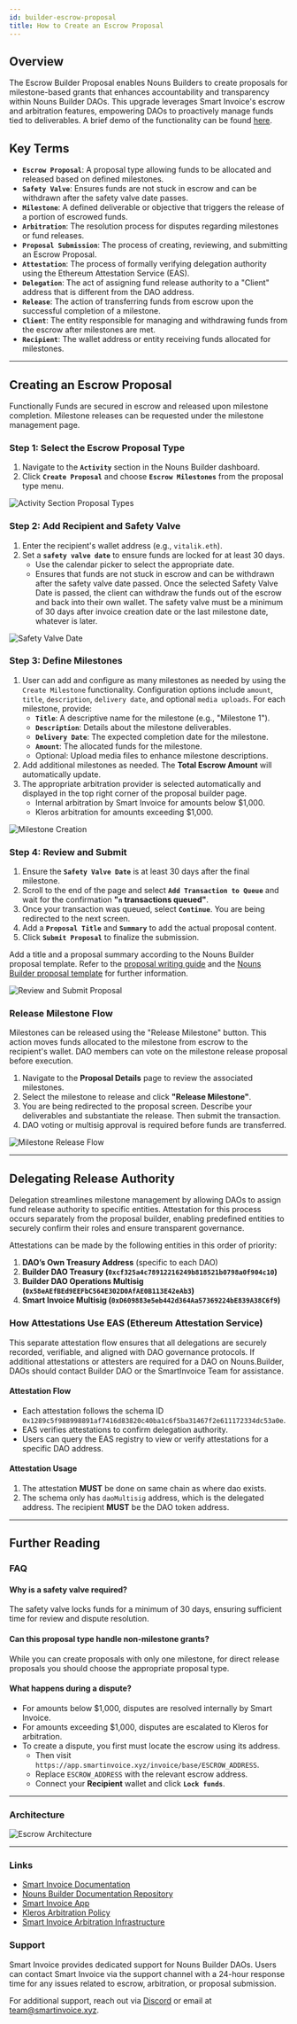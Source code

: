 ```yaml
---
id: builder-escrow-proposal
title: How to Create an Escrow Proposal
---
```


## Overview

The Escrow Builder Proposal enables Nouns Builders to create proposals for milestone-based grants that enhances accountability and transparency within Nouns Builder DAOs. This upgrade leverages Smart Invoice's escrow and arbitration features, empowering DAOs to proactively manage funds tied to deliverables. A brief demo of the functionality can be found [here](https://www.loom.com/share/d1a42ab110b94c7e8df8ec6452dd3669?sid=b4b5399f-f706-4b1a-8b80-097cab658769).

## Key Terms

- **`Escrow Proposal`**: A proposal type allowing funds to be allocated and released based on defined milestones.
- **`Safety Valve`**: Ensures funds are not stuck in escrow and can be withdrawn after the safety valve date passes.
- **`Milestone`**: A defined deliverable or objective that triggers the release of a portion of escrowed funds.
- **`Arbitration`**: The resolution process for disputes regarding milestones or fund releases.
- **`Proposal Submission`**: The process of creating, reviewing, and submitting an Escrow Proposal.
- **`Attestation`**: The process of formally verifying delegation authority using the Ethereum Attestation Service (EAS).
- **`Delegation`**: The act of assigning fund release authority to a "Client" address that is different from the DAO address.
- **`Release`**: The action of transferring funds from escrow upon the successful completion of a milestone.
- **`Client`**: The entity responsible for managing and withdrawing funds from the escrow after milestones are met.
- **`Recipient`**: The wallet address or entity receiving funds allocated for milestones.

---

## Creating an Escrow Proposal

Functionally Funds are secured in escrow and released upon milestone completion. Milestone releases can be requested under the milestone management page.

### Step 1: Select the Escrow Proposal Type

1. Navigate to the **`Activity`** section in the Nouns Builder dashboard.
2. Click **`Create Proposal`** and choose **`Escrow Milestones`** from the proposal type menu.

![Activity Section Proposal Types](./public/guides/escrowGuide/escrow_milestones.png)

### Step 2: Add Recipient and Safety Valve

1. Enter the recipient's wallet address (e.g., `vitalik.eth`).
2. Set a **`safety valve date`** to ensure funds are locked for at least 30 days.
   - Use the calendar picker to select the appropriate date.
   - Ensures that funds are not stuck in escrow and can be withdrawn after the safety valve date passed. Once the selected Safety Valve Date is passed, the client can withdraw the funds out of the escrow and back into their own wallet. The safety valve must be a minimum of 30 days after invoice creation date or the last milestone date, whatever is later.

![Safety Valve Date](./public/guides/escrowGuide/safety_valve.png)

### Step 3: Define Milestones

1. User can add and configure as many milestones as needed by using the `Create Milestone` functionality. Configuration options include `amount`, `title`, `description`, `delivery date`, and optional `media uploads`. For each milestone, provide:
   - **`Title`**: A descriptive name for the milestone (e.g., "Milestone 1").
   - **`Description`**: Details about the milestone deliverables.
   - **`Delivery Date`**: The expected completion date for the milestone.
   - **`Amount`**: The allocated funds for the milestone.
   - Optional: Upload media files to enhance milestone descriptions.
2. Add additional milestones as needed. The **Total Escrow Amount** will automatically update.
3. The appropriate arbitration provider is selected automatically and displayed in the top right corner of the proposal builder page.
   - Internal arbitration by Smart Invoice for amounts below $1,000.
   - Kleros arbitration for amounts exceeding $1,000.

![Milestone Creation](./public/guides/escrowGuide/milestone_creation.gif)

### Step 4: Review and Submit

1. Ensure the **`Safety Valve Date`** is at least 30 days after the final milestone.
2. Scroll to the end of the page and select **`Add Transaction to Queue`** and wait for the confirmation **"`n` transactions queued"**.
3. Once your transaction was queued, select **`Continue`**. You are being redirected to the next screen.
4. Add a **`Proposal Title`** and **`Summary`** to add the actual proposal content.
3. Click **`Submit Proposal`** to finalize the submission.

Add a title and a proposal summary according to the Nouns Builder proposal template. Refer to the [proposal writing guide](https://paragraph.xyz/@nounishprof/howtoprop) and the [Nouns Builder proposal template](https://hackmd.io/@profwerder/builderdaotemplate) for further information.

![Review and Submit Proposal](./public/guides/escrowGuide/review_submit.png)

### Release Milestone Flow

Milestones can be released using the "Release Milestone" button. This action moves funds allocated to the milestone from escrow to the recipient's wallet. DAO members can vote on the milestone release proposal before execution.

1. Navigate to the **Proposal Details** page to review the associated milestones.
2. Select the milestone to release and click **"Release Milestone"**.
3. You are being redirected to the proposal screen. Describe your deliverables and substantiate the release. Then submit the transaction.
3. DAO voting or multisig approval is required before funds are transferred.

![Milestone Release Flow](./public/guides/escrowGuide/release_milestone.gif)

---

## Delegating Release Authority

Delegation streamlines milestone management by allowing DAOs to assign fund release authority to specific entities. Attestation for this process occurs separately from the proposal builder, enabling predefined entities to securely confirm their roles and ensure transparent governance.

Attestations can be made by the following entities in this order of priority:

1. **DAO’s Own Treasury Address** (specific to each DAO)
2. **Builder DAO Treasury (`0xcf325a4c78912216249b818521b0798a0f904c10`)**
3. **Builder DAO Operations Multisig (`0x58eAEfBEd9EEFbC564E302D0AfAE0B113E42eAb3`)**
4. **Smart Invoice Multisig (`0xD609883e5eb442d364Aa57369224bE839A38C6f9`)**

### How Attestations Use EAS (Ethereum Attestation Service)

This separate attestation flow ensures that all delegations are securely recorded, verifiable, and aligned with DAO governance protocols. If additional attestations or attesters are required for a DAO on Nouns.Builder, DAOs should contact Builder DAO or the SmartInvoice Team for assistance.

#### Attestation Flow
- Each attestation follows the schema ID `0x1289c5f988998891af7416d83820c40ba1c6f5ba31467f2e611172334dc53a0e`.
- EAS verifies attestations to confirm delegation authority.
- Users can query the EAS registry to view or verify attestations for a specific DAO address.

#### Attestation Usage
1. The attestation **MUST** be done on same chain as where dao exists.
2. The schema only has `daoMultisig` address, which is the delegated address. The recipient **MUST** be the DAO token address.

---
## Further Reading

### FAQ

#### Why is a safety valve required?

The safety valve locks funds for a minimum of 30 days, ensuring sufficient time for review and dispute resolution.

#### Can this proposal type handle non-milestone grants?

While you can create proposals with only one milestone, for direct release proposals you should choose the appropriate proposal type.

#### What happens during a dispute?

- For amounts below $1,000, disputes are resolved internally by Smart Invoice.
- For amounts exceeding $1,000, disputes are escalated to Kleros for arbitration.
- To create a dispute, you first must locate the escrow using its address.
    - Then visit `https://app.smartinvoice.xyz/invoice/base/ESCROW_ADDRESS`.
    - Replace `ESCROW_ADDRESS` with the relevant escrow address.
    - Connect your **Recipient** wallet and click **`Lock funds`**.

---

### Architecture

![Escrow Architecture](./public/guides/escrowGuide/escrow_architecture.png)

---

### Links

- [Smart Invoice Documentation](https://www.smartinvoice.xyz/)
- [Nouns Builder Documentation Repository](https://github.com/SmartInvoiceXYZ/nouns-builder-docs)
- [Smart Invoice App](https://app.smartinvoice.xyz/)
- [Kleros Arbitration Policy](https://docs.smartinvoice.xyz/arbitration/kleros-arbitration)
- [Smart Invoice Arbitration Infrastructure](https://docs.smartinvoice.xyz/arbitration/arbitration-infra)

### Support

Smart Invoice provides dedicated support for Nouns Builder DAOs. Users can contact Smart Invoice via the support channel with a 24-hour response time for any issues related to escrow, arbitration, or proposal submission.

For additional support, reach out via [Discord](https://discord.gg/eDb4frFuym) or email at [team@smartinvoice.xyz](mailto:team@smartinvoice.xyz).

